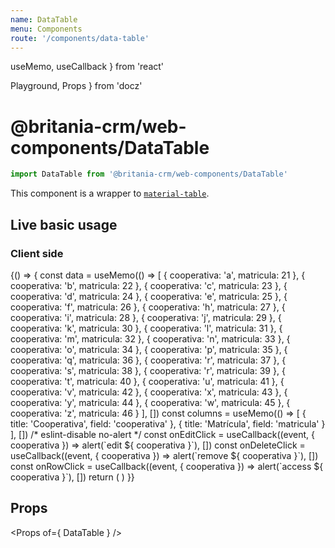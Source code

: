 ```yaml
---
name: DataTable
menu: Components
route: '/components/data-table'
---
```


  useMemo,
  useCallback
} from 'react'

  Playground,
  Props
} from 'docz'


# @britania-crm/web-components/DataTable
```js
import DataTable from '@britania-crm/web-components/DataTable'
```

This component is a wrapper to [`material-table`](https://material-table.com/#/docs/get-started).

## Live basic usage

### Client side
<Playground>
  {() => {
    const data = useMemo(() => [
      { cooperativa: 'a', matricula: 21 },
      { cooperativa: 'b', matricula: 22 },
      { cooperativa: 'c', matricula: 23 },
      { cooperativa: 'd', matricula: 24 },
      { cooperativa: 'e', matricula: 25 },
      { cooperativa: 'f', matricula: 26 },
      { cooperativa: 'h', matricula: 27 },
      { cooperativa: 'i', matricula: 28 },
      { cooperativa: 'j', matricula: 29 },
      { cooperativa: 'k', matricula: 30 },
      { cooperativa: 'l', matricula: 31 },
      { cooperativa: 'm', matricula: 32 },
      { cooperativa: 'n', matricula: 33 },
      { cooperativa: 'o', matricula: 34 },
      { cooperativa: 'p', matricula: 35 },
      { cooperativa: 'q', matricula: 36 },
      { cooperativa: 'r', matricula: 37 },
      { cooperativa: 's', matricula: 38 },
      { cooperativa: 'r', matricula: 39 },
      { cooperativa: 't', matricula: 40 },
      { cooperativa: 'u', matricula: 41 },
      { cooperativa: 'v', matricula: 42 },
      { cooperativa: 'x', matricula: 43 },
      { cooperativa: 'y', matricula: 44 },
      { cooperativa: 'w', matricula: 45 },
      { cooperativa: 'z', matricula: 46 }
    ], [])
    const columns = useMemo(() => [
      {
        title: 'Cooperativa',
        field: 'cooperativa'
      },
      {
        title: 'Matrícula',
        field: 'matricula'
      }
    ], [])
    /* eslint-disable no-alert */
    const onEditClick = useCallback((event, { cooperativa }) => alert(`edit ${ cooperativa }`), [])
    const onDeleteClick = useCallback((event, { cooperativa }) => alert(`remove ${ cooperativa }`), [])
    const onRowClick = useCallback((event, { cooperativa }) => alert(`access ${ cooperativa }`), [])
    return (
      <DataTable
        data={ data }
        columns={ columns }
        onEditClick={ onEditClick }
        onDeleteClick={ onDeleteClick }
        onRowClick={ onRowClick }
      />
    )
  }}
</Playground>

## Props
<Props of={ DataTable } />
